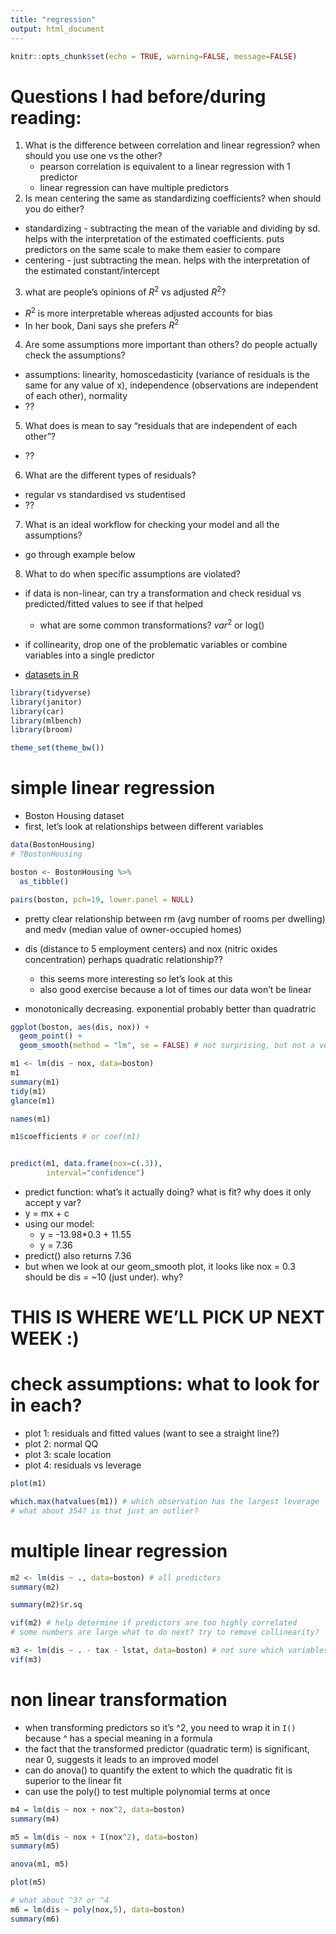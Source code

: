 ```yaml
---
title: "regression"
output: html_document
---
```


```r
knitr::opts_chunk$set(echo = TRUE, warning=FALSE, message=FALSE)
```

# Questions I had before/during reading:

1. What is the difference between correlation and linear regression? when should you use one vs the other?
    - pearson correlation is equivalent to a linear regression with 1 predictor
    - linear regression can have multiple predictors 
2. Is mean centering the same as standardizing coefficients? when should you do either?
  - standardizing - subtracting the mean of the variable and dividing by sd. helps with the interpretation of the estimated coefficients. puts predictors on the same scale to make them easier to compare
  - centering - just subtracting the mean. helps with the interpretation of the estimated constant/intercept 
3. what are people's opinions of $R^{2}$ vs adjusted $R^{2}$?    
  - $R^{2}$ is more interpretable whereas adjusted accounts for bias 
  - In her book, Dani says she prefers $R^{2}$
4. Are some assumptions more important than others? do people actually check the assumptions?
  - assumptions: linearity, homoscedasticity (variance of residuals is the same for any value of x), independence (observations are independent of each other), normality
  - ??
5. What does is mean to say "residuals that are independent of each other"?
  - ??
6. What are the different types of residuals? 
  - regular vs standardised vs studentised
  - ??
7. What is an ideal workflow for checking your model and all the assumptions?
  - go through example below
8. What to do when specific assumptions are violated?
  - if data is non-linear, can try a transformation and check residual vs predicted/fitted values to see if that helped
    - what are some common transformations? $var^{2}$ or log()
  - if collinearity, drop one of the problematic variables or combine variables into a single predictor

- [datasets in R](https://machinelearningmastery.com/machine-learning-datasets-in-r/)
```r
library(tidyverse)
library(janitor)
library(car)
library(mlbench)
library(broom)

theme_set(theme_bw())
```

# simple linear regression
- Boston Housing dataset 
- first, let's look at relationships between different variables
```r
data(BostonHousing)
# ?BostonHousing

boston <- BostonHousing %>%
  as_tibble() 

pairs(boston, pch=19, lower.panel = NULL)
```

- pretty clear relationship between rm (avg number of rooms per dwelling) and medv (median value of owner-occupied homes)

- dis (distance to 5 employment centers) and nox (nitric oxides concentration) perhaps quadratic relationship??
  - this seems more interesting so let's look at this 
  - also good exercise because a lot of times our data won't be linear
  
- monotonically decreasing. exponential probably better than quadratric  
```r
ggplot(boston, aes(dis, nox)) +
  geom_point() +
  geom_smooth(method = "lm", se = FALSE) # not surprising, but not a very good fit 

m1 <- lm(dis ~ nox, data=boston)
m1
summary(m1)
tidy(m1)
glance(m1)

names(m1)

m1$coefficients # or coef(m1)


predict(m1, data.frame(nox=c(.3)),
        interval="confidence") 

```

- predict function: what's it actually doing? what is fit? why does it only accept y var?
- y = mx + c
- using our model:
  - y = -13.98*0.3 + 11.55 
  - y = 7.36
- predict() also returns 7.36
- but when we look at our geom_smooth plot, it looks like nox = 0.3 should be dis = ~10 (just under). why?

# THIS IS WHERE WE'LL PICK UP NEXT WEEK :) 

# check assumptions: what to look for in each?
- plot 1: residuals and fitted values (want to see a straight line?)
- plot 2: normal QQ
- plot 3: scale location
- plot 4: residuals vs leverage
```r
plot(m1)

which.max(hatvalues(m1)) # which observation has the largest leverage
# what about 354? is that just an outlier?
```

# multiple linear regression
```r
m2 <- lm(dis ~ ., data=boston) # all predictors
summary(m2)

summary(m2)$r.sq

vif(m2) # help determine if predictors are too highly correlated
# some numbers are large what to do next? try to remove collinearity?

m3 <- lm(dis ~ . - tax - lstat, data=boston) # not sure which variables to remove? systematic way to do this?
vif(m3) 
```

# non linear transformation
- when transforming predictors so it's ^2, you need to wrap it in `I()` because ^ has a special meaning in a formula 
- the fact that the transformed predictor (quadratic term) is significant, near 0, suggests it leads to an improved model
- can do anova() to quantify the extent to which the quadratic fit is superior to the linear fit
- can use the poly() to test multiple polynomial terms at once
```r
m4 = lm(dis ~ nox + nox^2, data=boston)
summary(m4)

m5 = lm(dis ~ nox + I(nox^2), data=boston)
summary(m5)

anova(m1, m5)

plot(m5)

# what about ^3? or ^4
m6 = lm(dis ~ poly(nox,5), data=boston)
summary(m6)

```


